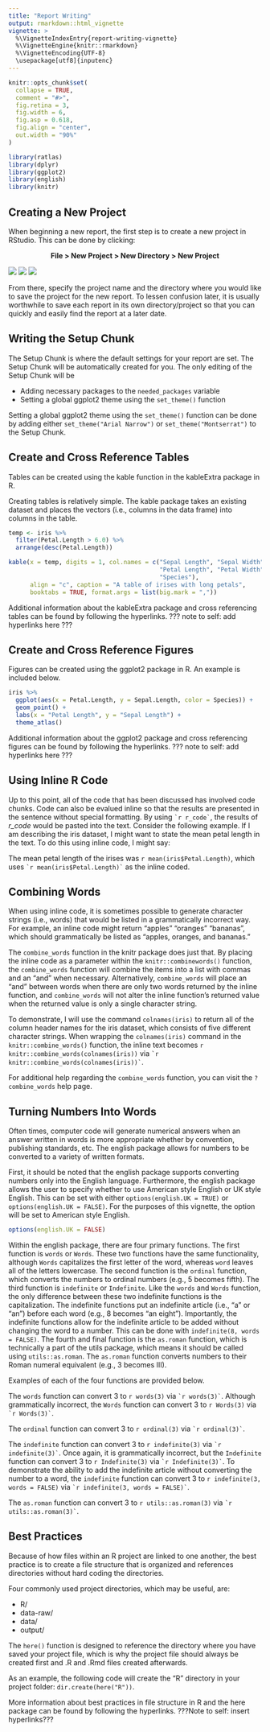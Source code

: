 ```yaml
---
title: "Report Writing"
output: rmarkdown::html_vignette
vignette: >
  %\VignetteIndexEntry{report-writing-vignette}
  %\VignetteEngine{knitr::rmarkdown}
  %\VignetteEncoding{UTF-8}
  \usepackage[utf8]{inputenc}
---
```


```r
knitr::opts_chunk$set(
  collapse = TRUE,
  comment = "#>",
  fig.retina = 3,
  fig.width = 6,
  fig.asp = 0.618, 
  fig.align = "center",
  out.width = "90%"
)
```

```r
library(ratlas)
library(dplyr)
library(ggplot2)
library(english)
library(knitr)
```

## Creating a New Project

When beginning a new report, the first step is to create a new project
in RStudio. This can be done by clicking: 
  
<center> **File > New Project > New Directory > New Project** </center>

![](images/menu_sc.png)
![](images/new_dir_sc.png)
![](images/new_project_sc.png)

From there, specify the project name and the directory where you would like to 
save the project for the new report. To lessen confusion later, it is usually 
worthwhile to save each report in its own directory/project so that you can 
quickly and easily find the report at a later date.

## Writing the Setup Chunk

The Setup Chunk is where the default settings for your report are set. The Setup Chunk will be automatically created for you. The only editing of the Setup Chunk will be 

- Adding necessary packages to the `needed_packages` variable
- Setting a global ggplot2 theme using the `set_theme()` function

Setting a global ggplot2 theme using the `set_theme()` function can be done by adding either `set_theme("Arial Narrow")` or `set_theme("Montserrat")` to the Setup Chunk.

## Create and Cross Reference Tables

Tables can be created using the kable function in the kableExtra package in R. 

Creating tables is relatively simple. The kable package takes an existing 
dataset and places the vectors (i.e., columns in the data frame) into columns in
the table. 

```r
temp <- iris %>%
  filter(Petal.Length > 6.0) %>%
  arrange(desc(Petal.Length))

kable(x = temp, digits = 1, col.names = c("Sepal Length", "Sepal Width", 
                                          "Petal Length", "Petal Width", 
                                          "Species"), 
      align = "c", caption = "A table of irises with long petals", 
      booktabs = TRUE, format.args = list(big.mark = ","))
```

Additional information about the kableExtra package and cross referencing tables can be found by following the hyperlinks. ??? note to self: add hyperlinks here ???

## Create and Cross Reference Figures

Figures can be created using the ggplot2 package in R. An example is included below.

```r
iris %>%
  ggplot(aes(x = Petal.Length, y = Sepal.Length, color = Species)) +
  geom_point() +
  labs(x = "Petal Length", y = "Sepal Length") + 
  theme_atlas()
```

Additional information about the ggplot2 package and cross referencing figures can be found by following the hyperlinks. ??? note to self: add hyperlinks here ???

## Using Inline R Code 

Up to this point, all of the code that has been discussed has involved code 
chunks. Code can also be evalued inline so that the results are presented in the
sentence without special formatting. By using `` `r
r_code` ``, the results of *r_code* would be pasted into the text. Consider the 
following example. If I am describing the iris dataset, I might want to state 
the mean petal length in the text. To do this using inline code, I might say:

The mean petal length of the irises was `r mean(iris$Petal.Length)`, which uses
`` `r
mean(iris$Petal.Length)` `` as the inline coded. 

## Combining Words

When using inline code, it is sometimes possible to generate character strings 
(i.e., words) that would be listed in a grammatically incorrect way. For 
example, an inline code might return "apples" "oranges" "bananas", which should 
grammatically be listed as "apples, oranges, and bananas." 

The `combine_words` function in the knitr package does just that. By placing the
inline code as a parameter within the `knitr::combinewords()` function, the 
`combine_words` function will combine the items into a list with commas and an 
"and" when necessary. Alternatively, `combine_words` will place an "and" between
words when there are only two words returned by the inline function, and 
`combine_words` will not alter the inline function's returned value when the 
returned value is only a single character string. 

To demonstrate, I will use the command `colnames(iris)` to return all of the 
column header names for the iris dataset, which consists of five different 
character strings. When wrapping the `colnames(iris)` command in the 
`knitr::combine_words()` function, the inline text becomes `r knitr::combine_words(colnames(iris))` 
via `` `r
knitr::combine_words(colnames(iris))` ``.

For additional help regarding the `combine_words` function, you can visit the 
`?combine_words` help page.

## Turning Numbers Into Words

Often times, computer code will generate numerical answers when an answer 
written in words is more appropriate whether by convention, publishing 
standards, etc. The english package allows for numbers to be converted to a 
variety of written formats. 

First, it should be noted that the english package supports converting numbers 
only into the English language. Furthermore, the english package allows the user
to specify whether to use American style English or UK style English. This can 
be set with either `options(english.UK = TRUE)` or 
`options(english.UK = FALSE)`. For the purposes of this vignette, the option 
will be set to American style English.

```r
options(english.UK = FALSE)
```

Within the english package, there are four primary functions. The first function
is `words` or `Words`. These two functions have the same functionality, although
`Words` capitalizes the first letter of the word, whereas `word` leaves all of 
the letters lowercase. The second function is the `ordinal` function, which 
converts the numbers to ordinal numbers (e.g., 5 becomes fifth). The third 
function is `indefinite` or `Indefinite`. Like the `words` and `Words` function,
the only difference between these two indefinite functions is the 
capitalization. The indefinite functions put an indefinite article (i.e., "a" or
"an") before each word (e.g., 8 becomes "an eight"). Importantly, the indefinite
functions allow for the indefinite article to be added without changing the word
to a number. This can be done with `indefinite(8, words = FALSE)`. The fourth 
and final function is the `as.roman` function, which is technically a part of 
the utils package, which means it should be called using `utils::as.roman`. The 
`as.roman` function converts numbers to their Roman numeral equivalent (e.g., 3 
becomes III).

Examples of each of the four functions are provided below.

The `words` function can convert 3 to `r words(3)` via `` `r
words(3)` ``. Although grammatically incorrect, the `Words` function can convert
3 to `r Words(3)` via `` `r
Words(3)` ``.

The `ordinal` function can convert 3 to `r ordinal(3)` via `` `r
ordinal(3)` ``.

The `indefinite` function can convert 3 to `r indefinite(3)` via `` `r
indefinite(3)` ``. Once again, it is grammatically incorrect, but the 
`Indefinite` function can convert 3 to `r Indefinite(3)` via `` `r
Indefinite(3)` ``. To demonstrate the ability to add the indefinite article 
without converting the number to a word, the `indefinite` function can convert 
3 to `r indefinite(3, words = FALSE)` via `` `r
indefinite(3, words = FALSE)` ``.

The `as.roman` function can convert 3 to `r utils::as.roman(3)` via `` `r
utils::as.roman(3)` ``.

## Best Practices

Because of how files within an R project are linked to one another, the best practice is to create a file structure that is organized and references directories without hard coding the directories. 

Four commonly used project directories, which may be useful, are:

- R/
- data-raw/
- data/
- output/

The `here()` function is designed to reference the directory where you have saved your project file, which is why the project file should always be created first and .R and .Rmd files created afterwards. 

As an example, the following code will create the "R" directory in your project folder: `dir.create(here("R"))`.

More information about best practices in file structure in R and the here package can be found by following the hyperlinks.  ???Note to self: insert hyperlinks??? 
